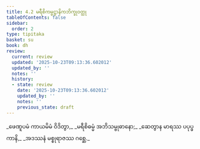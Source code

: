 ```yaml
---
title: 4.2 မရီစိကမ္မဋ္ဌာနိကဘိက္ခုဝတ္ထု
tableOfContents: false
sidebar:
  order: 2
type: tipitaka
basket: su
book: dh
review:
  current: review
  updated: '2025-10-23T09:13:36.602012'
  updated_by: ''
  notes: ''
  history:
  - state: review
    date: '2025-10-23T09:13:36.602012'
    updated_by: ''
    notes: ''
    previous_state: draft
---
```



<ReviewStatus review={frontmatter.review} showDetails={true} />

<HypothesisAnnotation frontmatter={frontmatter} />

<DynamicBreadcrumb />

<Division number="46" book="dh" e="ch" v="18" p="20">

<Paragraph number="50" type="verses" book="dh">
_ဖေဏူပမံ ကာယမိမံ ဝိဒိတွာ,_  
_မရီစိဓမ္မံ အဘိသမ္ဗုဓာနော;_  
_ဆေတွာန မာရဿ ပပုပ္ဖကာနိ,_  
_အဒဿနံ မစ္စုရာဇဿ ဂစ္ဆေ._
</Paragraph>
</Division>